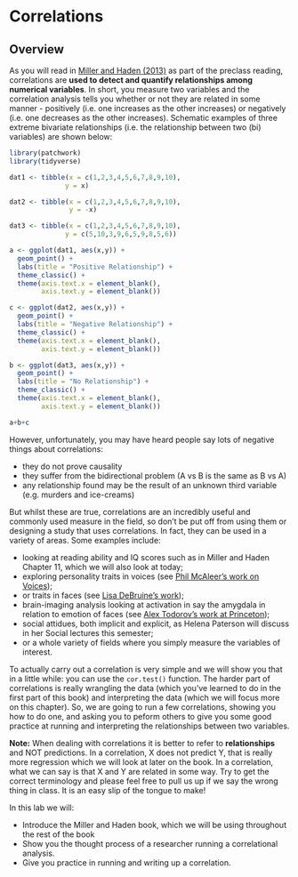# Correlations

## Overview

As you will read in <a href="https://drive.google.com/file/d/0B1fyuTuvj3YoaFdUR3FZaXNuNXc/view" target = "_blank">Miller and Haden (2013)</a> as part of the preclass reading, correlations are **used to detect and quantify relationships among numerical variables**. In short, you measure two variables and the correlation analysis tells you whether or not they are related in some manner - positively (i.e. one increases as the other increases) or negatively (i.e. one decreases as the other increases). Schematic examples of three extreme bivariate relationships (i.e. the relationship between two (bi) variables) are shown below:

```r
library(patchwork)
library(tidyverse)

dat1 <- tibble(x = c(1,2,3,4,5,6,7,8,9,10),
              y = x)

dat2 <- tibble(x = c(1,2,3,4,5,6,7,8,9,10),
               y = -x)

dat3 <- tibble(x = c(1,2,3,4,5,6,7,8,9,10),
              y = c(5,10,3,9,6,5,9,8,5,6))

a <- ggplot(dat1, aes(x,y)) + 
  geom_point() + 
  labs(title = "Positive Relationship") + 
  theme_classic() +
  theme(axis.text.x = element_blank(),
        axis.text.y = element_blank())

c <- ggplot(dat2, aes(x,y)) + 
  geom_point() + 
  labs(title = "Negative Relationship") + 
  theme_classic() +
  theme(axis.text.x = element_blank(),
        axis.text.y = element_blank())

b <- ggplot(dat3, aes(x,y)) + 
  geom_point() + 
  labs(title = "No Relationship") + 
  theme_classic() +
  theme(axis.text.x = element_blank(),
        axis.text.y = element_blank())
```

```r
a+b+c
```


However, unfortunately, you may have heard people say lots of negative things about correlations:

* they do not prove causality
* they suffer from the bidirectional problem (A vs B is the same as B vs A)
* any relationship found may be the result of an unknown third variable (e.g. murders and ice-creams)

But whilst these are true, correlations are an incredibly useful and commonly used measure in the field, so don't be put off from using them or designing a study that uses correlations. In fact, they can be used in a variety of areas. Some examples include: 

* looking at reading ability and IQ scores such as in Miller and Haden Chapter 11, which we will also look at today; 
* exploring personality traits in voices (see <a href="http://journals.plos.org/plosone/article?id=10.1371/journal.pone.0185651" target = "_blank">Phil McAleer's work on Voices</a>);
* or traits in faces (see <a href="http://facelab.org/" target = "_blank">Lisa DeBruine's work</a>);
* brain-imaging analysis looking at activation in say the amygdala in relation to emotion of faces (see <a href="https://psych.princeton.edu/person/alexander-todorov" target = "_blank">Alex Todorov's work at Princeton</a>);
* social attidues, both implicit and explicit, as Helena Paterson will discuss in her Social lectures this semester;
* or a whole variety of fields where you simply measure the variables of interest.

To actually carry out a correlation is very simple and we will show you that in a little while: you can use the `cor.test()` function.  The harder part of correlations is really wrangling the data (which you've learned to do in the first part of this book) and interpreting the data (which we will focus more on this chapter). So, we are going to run a few correlations, showing you how to do one, and asking you to peform others to give you some good practice at running and interpreting the relationships between two variables. 

**Note:** When dealing with correlations it is better to refer to **relationships** and NOT predictions. In a correlation, X does not predict Y, that is really more regression which we will look at later on the book. In a correlation, what we can say is that X and Y are related in some way. Try to get the correct terminology and please feel free to pull us up if we say the wrong thing in class. It is an easy slip of the tongue to make!

In this lab we will:

* Introduce the Miller and Haden book, which we will be using throughout the rest of the book
* Show you the thought process of a researcher running a correlational analysis.
* Give you practice in running and writing up a correlation.
